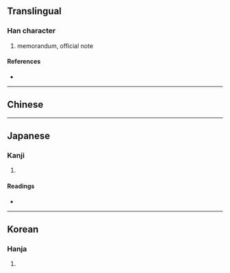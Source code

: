 {{also|箋}}
{{character info/new}}
==Translingual==

===Han character===
{{Han char|rn=91|rad=片|as=08|sn=12|four=23053|canj=LLII,LNII,XLNII|ids=⿰片戔}}

# memorandum, official note

====References====
* {{Han ref|kx=0693.280|dkj=19849|dj=1106.230|hdz=32016.260|uh=724B|ud=29259|bh=DA66|bd=55910}}

----

==Chinese==
{{zh-see|箋|v}}

----

==Japanese==

===Kanji===
{{ja-kanji|grade=|rs=片08}}

# {{rfdef|ja|sort=片08}}

====Readings====
* {{ja-readings
|goon=せん
|kanon=せん
|kun=ふだ}}

----

==Korean==

===Hanja===
{{ko-hanja|hangeul=전|eumhun=|rv=jeon|mr=chŏn|y=cen}}

# {{rfdef|ko|sort=片08}}